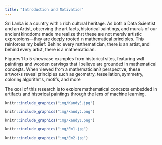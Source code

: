 ```yaml
---
title: "Introduction and Motivation"
---
```


Sri Lanka is a country with a rich cultural heritage. As both a Data Scientist and an Artist, observing the artifacts, historical paintings, and murals of our ancient kingdoms made me realize that these are not merely artistic expressions—they are deeply rooted in mathematical principles. This reinforces my belief: Behind every mathematician, there is an artist, and behind every artist, there is a mathematician.

Figures 1 to 5 showcase examples from historical sites, featuring wall paintings and wooden carvings that I believe are grounded in mathematical concepts. When viewed from a mathematician’s perspective, these artworks reveal principles such as geometry, tessellation, symmetry, coloring algorithms, motifs, and more.

The goal of this research is to explore mathematical concepts embedded in artifacts and historical paintings through the lens of machine learning.

```r
knitr::include_graphics("img/Kandy3.jpg")
```

```r
knitr::include_graphics("img/kandy2.png")
```

```r
knitr::include_graphics("img/kandy1.png")
```


```r
knitr::include_graphics("img/Em1.jpg")
```

```r
knitr::include_graphics("img/Em2.jpg")
```



